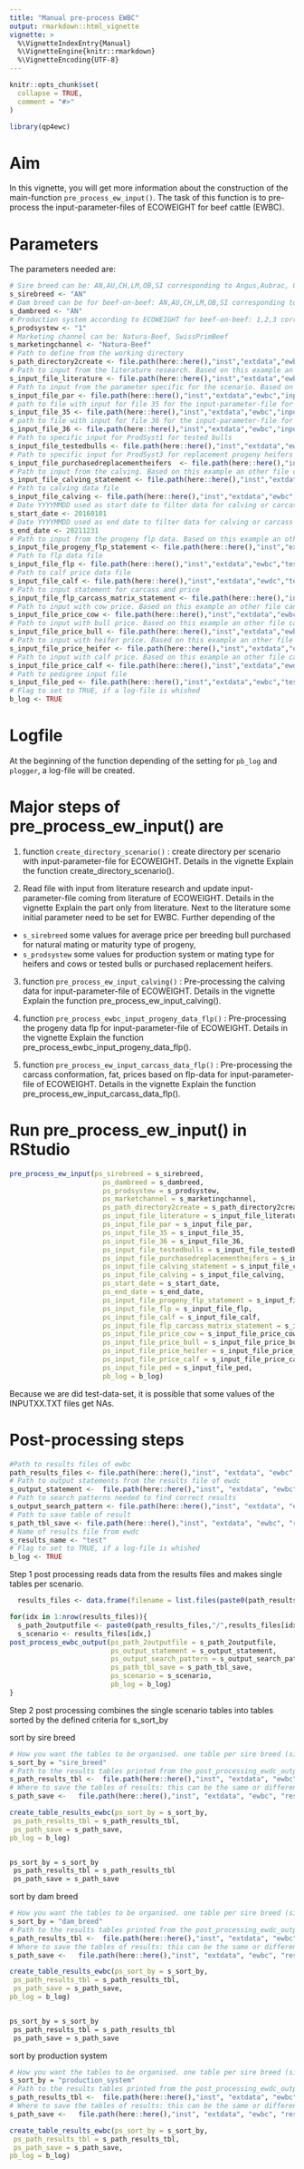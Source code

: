 ```yaml
---
title: "Manual pre-process EWBC"
output: rmarkdown::html_vignette
vignette: >
  %\VignetteIndexEntry{Manual}
  %\VignetteEngine{knitr::rmarkdown}
  %\VignetteEncoding{UTF-8}
---
```


```r
knitr::opts_chunk$set(
  collapse = TRUE,
  comment = "#>"
)
```

```r
library(qp4ewc)
```

# Aim

In this vignette, you will get more information about the construction of the main-function `pre_process_ew_input()`. The task of this function is to pre-process the input-parameter-files of ECOWEIGHT for beef cattle (EWBC).

# Parameters

The parameters needed are:

```r
# Sire breed can be: AN,AU,CH,LM,OB,SI corresponding to Angus,Aubrac, Charolais, Limousin, Original-Braunvieh, Simmental
s_sirebreed <- "AN"
# Dam breed can be for beef-on-beef: AN,AU,CH,LM,OB,SI corresponding to Angus,Aubrac, Charolais, Limousin, Original-Braunvieh, Simmental 
s_dambreed <- "AN"
# Production system according to ECOWEIGHT for beef-on-beef: 1,2,3 corresponding to purebreeding, crossbreeding, terminal crossing
s_prodsystew <- "1"
# Marketing channel can be: Natura-Beef, SwissPrimBeef
s_marketingchannel <- "Natura-Beef"
# Path to define from the working directory
s_path_directory2create <- file.path(here::here(),"inst","extdata","ewbc","results")
# Path to input from the literature research. Based on this example an other file can be created with different input-value and input-source.
s_input_file_literature <- file.path(here::here(),"inst","extdata","ewbc","input_literature.txt")
# Path to input from the parameter specific for the scenario. Based on this example an other file can be created with different input-value.
s_input_file_par <- file.path(here::here(),"inst","extdata","ewbc","input_par_statement.txt")
# path to file with input for file 35 for the input-parameter-file for ECOWEIGHT
s_input_file_35 <- file.path(here::here(),"inst","extdata","ewbc","input35_statement.txt")
# path to file with input for file 36 for the input-parameter-file for ECOWEIGHT
s_input_file_36 <- file.path(here::here(),"inst","extdata","ewbc","input36_statement.txt")
# Path to specific input for ProdSyst1 for tested bulls
s_input_file_testedbulls <- file.path(here::here(),"inst","extdata","ewbc","input_testedbulls.txt")
# Path to specific input for ProdSyst3 for replacement progeny heifers
s_input_file_purchasedreplacementheifers  <- file.path(here::here(),"inst","extdata","ewbc","input_purchasedreplacementheifers.txt")
# Path to input from the calving. Based on this example an other file can be created with different input-values.
s_input_file_calving_statement <- file.path(here::here(),"inst","extdata","ewbc","input_calving_statement.txt")
# Path to calving data file
s_input_file_calving <- file.path(here::here(),"inst","extdata","ewbc","test","test_zws_muku_gal.csv")
# Date YYYYMMDD used as start date to filter data for calving or carcass
s_start_date <- 20160101
# Date YYYYMMDD used as end date to filter data for calving or carcass
s_end_date <- 20211231
# Path to input from the progeny flp data. Based on this example an other file can be created with different input-values.
s_input_file_progeny_flp_statement <- file.path(here::here(),"inst","extdata","ewbc","input_flp_statement.txt")
# Path to flp data file
s_input_file_flp <- file.path(here::here(),"inst","extdata","ewbc","test","test_zws_muku_flp.csv")
# Path to calf price data file
s_input_file_calf <- file.path(here::here(),"inst","extdata","ewdc","test","test_calf_data.csv")
# Path to input statement for carcass and price
s_input_file_flp_carcass_matrix_statement <- file.path(here::here(),"inst","extdata","ewbc","input_flp_carcass_matrix_statement.txt")
# Path to input with cow price. Based on this example an other file can be created with different input-values.
s_input_file_price_cow <- file.path(here::here(),"inst","extdata","ewbc","cow_price.txt")
# Path to input with bull price. Based on this example an other file can be created with different input-values.
s_input_file_price_bull <- file.path(here::here(),"inst","extdata","ewbc","bull_price.txt")
# Path to input with heifer price. Based on this example an other file can be created with different input-values.ONLY REQUIRED BEEF ON DAIRY (will not be used for beef on beef)
s_input_file_price_heifer <- file.path(here::here(),"inst","extdata","ewbc","heifer_price.txt")
# Path to input with calf price. Based on this example an other file can be created with different input-values.
s_input_file_price_calf <- file.path(here::here(),"inst","extdata","ewdc","veal_price.txt")
# Path to pedigree input file
s_input_file_ped <- file.path(here::here(),"inst","extdata","ewbc","test","test_pedigree.txt")
# Flag to set to TRUE, if a log-file is whished
b_log <- TRUE
```

# Logfile

At the beginning of the function depending of the setting for `pb_log` and `plogger`, a log-file will be created.

# Major steps of pre_process_ew_input() are

 1) function `create_directory_scenario()` : create directory per scenario with input-parameter-file for ECOWEIGHT. Details in the vignette Explain the function create_directory_scenario().
 
 2) Read file with input from literature research and update input-parameter-file coming from literature of ECOWEIGHT. Details in the vignette Explain the part only from literature. Next to the literature some initial parameter need to be set for EWBC. Further depending of the 
 * `s_sirebreed` some values for average price per breeding bull purchased for natural mating or maturity type of progeny, 
 * `s_prodsystew` some values for production system or mating type for heifers and cows or tested bulls or purchased replacement heifers.
 
 3) function `pre_process_ew_input_calving()` : Pre-processing the calving data for input-parameter-file of ECOWEIGHT. Details in the vignette Explain the function pre_process_ew_input_calving().
 
 4) function `pre_process_ewbc_input_progeny_data_flp()` : Pre-processing the progeny data flp for input-parameter-file of ECOWEIGHT. Details in the vignette Explain the function pre_process_ewbc_input_progeny_data_flp(). 
 
 5) function `pre_process_ew_input_carcass_data_flp()` : Pre-processing the carcass conformation, fat, prices based on flp-data for input-parameter-file of ECOWEIGHT. Details in the vignette Explain the function pre_process_ew_input_carcass_data_flp().

# Run pre_process_ew_input() in RStudio

```r
pre_process_ew_input(ps_sirebreed = s_sirebreed,
                       ps_dambreed = s_dambreed,
                       ps_prodsystew = s_prodsystew,
                       ps_marketchannel = s_marketingchannel,
                       ps_path_directory2create = s_path_directory2create,
                       ps_input_file_literature = s_input_file_literature,
                       ps_input_file_par = s_input_file_par,
                       ps_input_file_35 = s_input_file_35,
                       ps_input_file_36 = s_input_file_36,
                       ps_input_file_testedbulls = s_input_file_testedbulls,
                       ps_input_file_purchasedreplacementheifers = s_input_file_purchasedreplacementheifers,
                       ps_input_file_calving_statement = s_input_file_calving_statement,
                       ps_input_file_calving = s_input_file_calving,
                       ps_start_date = s_start_date,
                       ps_end_date = s_end_date,
                       ps_input_file_progeny_flp_statement = s_input_file_progeny_flp_statement,
                       ps_input_file_flp = s_input_file_flp,
                       ps_input_file_calf = s_input_file_calf,
                       ps_input_file_flp_carcass_matrix_statement = s_input_file_flp_carcass_matrix_statement,
                       ps_input_file_price_cow = s_input_file_price_cow,
                       ps_input_file_price_bull = s_input_file_price_bull,
                       ps_input_file_price_heifer = s_input_file_price_heifer,
                       ps_input_file_price_calf = s_input_file_price_calf,
                       ps_input_file_ped = s_input_file_ped,
                       pb_log = b_log)
```

Because we are did test-data-set, it is possible that some values of the INPUTXX.TXT files get NAs.

# Post-processing steps

```r
#Path to results files of ewbc
path_results_files <- file.path(here::here(),"inst", "extdata", "ewbc", "Ecoweight_output")
# Path to output statements from the results file of ewdc
s_output_statement <-  file.path(here::here(),"inst", "extdata", "ewbc", "output_statement.txt")
# Path to search patterns needed to find correct results 
s_output_search_pattern <- file.path(here::here(),"inst", "extdata", "ewbc", "output_searchpattern.txt")
# Path to save table of result 
s_path_tbl_save <- file.path(here::here(),"inst", "extdata", "ewbc", "results")
# Name of results file from ewdc
s_results_name <- "test"
# Flag to set to TRUE, if a log-file is whished
b_log <- TRUE
```

Step 1 post processing reads data from the results files and makes single tables per scenario.

```r
  results_files <- data.frame(filename = list.files(paste0(path_results_files,"/")))

for(idx in 1:nrow(results_files)){
  s_path_2outputfile <- paste0(path_results_files,"/",results_files[idx,],"/",s_results_name)
  s_scenario <- results_files[idx,]
post_process_ewbc_output(ps_path_2outputfile = s_path_2outputfile,
                         ps_output_statement = s_output_statement,
                         ps_output_search_pattern = s_output_search_pattern,
                         ps_path_tbl_save = s_path_tbl_save,
                         ps_scenario = s_scenario,
                         pb_log = b_log)
}
```

Step 2 post processing combines the single scenario tables into tables sorted by the defined criteria for s_sort_by

sort by sire breed
```r
# How you want the tables to be organised. one table per sire breed (sire_breed), one table per dam breed (dam_breed) or one table per production system (production_system)
s_sort_by = "sire_breed"
# Path to the results tables printed from the post_processing_ewdc_output function above
s_path_results_tbl <-  file.path(here::here(),"inst", "extdata", "ewbc", "results")
# Where to save the tables of results: this can be the same or different to the directory for the results saved from the initial post processing 
s_path_save <-   file.path(here::here(),"inst", "extdata", "ewbc", "results")

create_table_results_ewbc(ps_sort_by = s_sort_by,
 ps_path_results_tbl = s_path_results_tbl,
 ps_path_save = s_path_save,
pb_log = b_log)


ps_sort_by = s_sort_by
 ps_path_results_tbl = s_path_results_tbl
 ps_path_save = s_path_save
```

sort by dam breed
```r
# How you want the tables to be organised. one table per sire breed (sire_breed), one table per dam breed (dam_breed) or one table per production system (production_system)
s_sort_by = "dam_breed"
# Path to the results tables printed from the post_processing_ewdc_output function above
s_path_results_tbl <-  file.path(here::here(),"inst", "extdata", "ewbc", "results")
# Where to save the tables of results: this can be the same or different to the directory for the results saved from the initial post processing 
s_path_save <-   file.path(here::here(),"inst", "extdata", "ewbc", "results")

create_table_results_ewbc(ps_sort_by = s_sort_by,
 ps_path_results_tbl = s_path_results_tbl,
 ps_path_save = s_path_save,
pb_log = b_log)


ps_sort_by = s_sort_by
 ps_path_results_tbl = s_path_results_tbl
 ps_path_save = s_path_save
```

sort by production system 
```r
# How you want the tables to be organised. one table per sire breed (sire_breed), one table per dam breed (dam_breed) or one table per production system (production_system)
s_sort_by = "production_system"
# Path to the results tables printed from the post_processing_ewdc_output function above
s_path_results_tbl <-  file.path(here::here(),"inst", "extdata", "ewbc", "results")
# Where to save the tables of results: this can be the same or different to the directory for the results saved from the initial post processing 
s_path_save <-   file.path(here::here(),"inst", "extdata", "ewbc", "results")

create_table_results_ewbc(ps_sort_by = s_sort_by,
 ps_path_results_tbl = s_path_results_tbl,
 ps_path_save = s_path_save,
pb_log = b_log)
```

